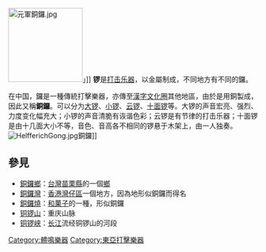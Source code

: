 [[File:元軍銅鑼.jpg|150px]]」]]
'''锣'''是[[打击乐器|打击乐器]]，以金屬制成，不同地方有不同的鑼。

在中国，鑼是一種傳統打擊樂器，亦傳至[[漢字文化圈|漢字文化圈]]其他地區，由於是用銅製成，因此又稱'''銅鑼'''。可以分为[[大锣|大锣]]、[[小锣|小锣]]、[[云锣|云锣]]、[[十面锣|十面锣]]等。大锣的声音宏亮、强烈、力度变化幅充大；小锣的声音清脆有诙谐色彩；云锣是有节律的打击乐器；十面锣是由十几面大小不等，音色、音高各不相同的锣悬于木架上，由一人独奏。
[[Image:HelfferichGong.jpg|thumb]]銅鑼]]

==參見==
{{Commons category|Gongs|鑼}}
*[[銅鑼鄉_(台灣)|銅鑼鄉]]：[[台灣|台灣]][[苗栗縣|苗栗縣]]的一個[[鄉|鄉]]
*[[銅鑼灣|銅鑼灣]]：[[香港|香港]][[灣仔區|灣仔區]]一個地方，因為地形似銅鑼而得名
*[[銅鑼燒|銅鑼燒]]：[[和菓子|和菓子]]的一種，形似銅鑼
*[[铜锣山|铜锣山]]：重庆山脉
*[[铜锣峡|铜锣峡]]：[[长江|长江]]流经铜锣山的河段
{{中国民族乐器}}
{{日本民族乐器}}

{{Musical-instruments-stub}}

[[Category:體鳴樂器|Category:體鳴樂器]]
[[Category:東亞打擊樂器|Category:東亞打擊樂器]]